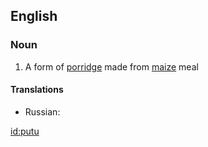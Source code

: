 ==English==

===Noun===
{{en-noun|-}}

#{{context|South Africa}} A form of [[porridge]] made from [[maize]] meal

====Translations====
{{trans-top|putu}}
* Russian: {{t|ru|мамалыга|f|tr=mamalyga|sc=Cyrl}}
{{trans-bottom}}

[[id:putu]]
